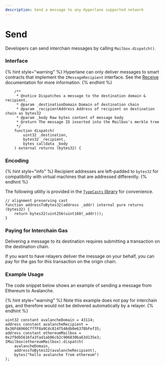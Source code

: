 ```yaml
---
description: Send a message to any Hyperlane supported network
---
```


# Send

Developers can send interchain messages by calling `Mailbox.dispatch()`.

### Interface

{% hint style="warning" %}
Hyperlane can only deliver messages to smart contracts that implement the `IMessageRecipient` interface. See the [Receive](./receive.mdx "mention") documentation for more information.
{% endhint %}

```solidity
    /**
     * @notice Dispatches a message to the destination domain & recipient.
     * @param _destinationDomain Domain of destination chain
     * @param _recipientAddress Address of recipient on destination chain as bytes32
     * @param _body Raw bytes content of message body
     * @return The message ID inserted into the Mailbox's merkle tree
     */
    function dispatch(
        uint32 _destination,
        bytes32 _recipient,
        bytes calldata _body
    ) external returns (bytes32) {
```


### Encoding

{% hint style="info" %}
Recipient addresses are left-padded to `bytes32` for compatibility with virtual machines that are addressed differently.
{% endhint %}

The following utility is provided in the [`TypeCasts` library](https://github.com/hyperlane-xyz/hyperlane-monorepo/blob/main/solidity/contracts/libs/TypeCasts.sol) for convenience.

```solidity
// alignment preserving cast
function addressToBytes32(address _addr) internal pure returns (bytes32) {
    return bytes32(uint256(uint160(_addr)));
}
```

### Paying for Interchain Gas

Delivering a message to its destination requires submitting a transaction on the destination chain. 

If you want to have relayers deliver the message on your behalf, you can pay for the gas for this transaction on the origin chain.

### Example Usage

The code snippet below shows an example of sending a message from Ethereum to Avalanche.

{% hint style="warning" %}
Note this example does not pay for interchain gas, and therefore would not be delivered automatically by a relayer.
{% endhint %}

```solidity
uint32 constant avalancheDomain = 43114;
address constant avalancheRecipient = 0x36FdA966CfffF8a9Cdc814f546db0e6378bFef35;
address constant ethereumMailbox = 0x2f9db5616fa3fad1ab06cb2c906830ba63d135e3;
IMailbox(ethereumMailbox).dispatch(
    avalancheDomain,
    addressToBytes32(avalancheRecipient),
    bytes("hello avalanche from ethereum")
);
```

